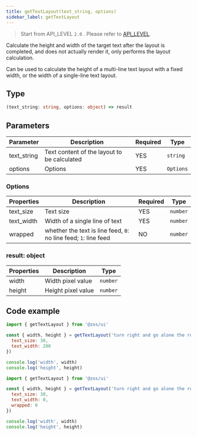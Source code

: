 ```yaml
---
title: getTextLayout(text_string, options)
sidebar_label: getTextLayout
---
```


> Start from API_LEVEL `2.0` . Please refer to [API_LEVEL](../../../../guides/framework/device/compatibility.md).

Calculate the height and width of the target text after the layout is completed, and does not actually render it, only performs the layout calculation.

Can be used to calculate the height of a multi-line text layout with a fixed width, or the width of a single-line text layout.

## Type

```ts
(text_string: string, options: object) => result
```

## Parameters

| Parameter   | Description                                 | Required | Type      |
| ----------- | ------------------------------------------- | -------- | --------- |
| text_string | Text content of the layout to be calculated | YES      | `string`  |
| options     | Options                                     | YES      | `Options` |

### Options

| Properties | Description                    | Required | Type     |
| ---------- | ------------------------------ | -------- | -------- |
| text_size  | Text size                      | YES      | `number` |
| text_width | Width of a single line of text | YES      | `number` |
| wrapped | whether the text is line feed, `0`: no line feed; `1`: line feed | NO | `number` |

### result: object

| Properties | Description        | Type     |
| ---------- | ------------------ | -------- |
| width      | Width pixel value  | `number` |
| height     | Height pixel value | `number` |

## Code example

```js
import { getTextLayout } from '@zos/ui'

const { width, height } = getTextLayout('turn right and go alone the road', {
  text_size: 30,
  text_width: 200
})

console.log('width', width)
console.log('height', height)
```

```js
import { getTextLayout } from '@zos/ui'

const { width, height } = getTextLayout('turn right and go alone the road', {
  text_size: 30,
  text_width: 0,
  wrapped: 0
})

console.log('width', width)
console.log('height', height)
```
